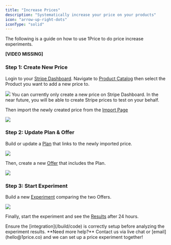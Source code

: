 ```yaml
---
title: "Increase Prices"
description: "Systematically increase your price on your products"
icon: "arrow-up-right-dots"
iconType: "solid"
---
```


The following is a guide on how to use 1Price to do price increase experiments.

<Warning> **[VIDEO MISSING]**</Warning>

### Step 1: Create New Price

Login to your [Stripe Dashboard](https://dashboard.stripe.com/dashboard). Navigate to [Product Catalog](https://dashboard.stripe.com/products) then select the Product you want to add a new price to.

<Frame>
  <img src="/images/StripeProduct.png" style={{ borderRadius: "0.5rem" }} />
</Frame>

<Note>
  You can currently only create a new price on Stripe Dashboard. In the near
  future, you will be able to create Stripe prices to test on your behalf.
</Note>

Then import the newly created price from the [Import Page](https://app.1price.co/import)

<Frame>
  <img src="/images/ImportIncrease.png" style={{ borderRadius: "0.5rem" }} />
</Frame>

### Step 2: Update Plan & Offer

Build or update a [Plan](/build/plans) that links to the newly imported price.

<Frame>
  <img src="/images/PlanIncrease.png" style={{ borderRadius: "0.5rem" }} />
</Frame>

Then, create a new [Offer](/build/offers) that includes the Plan.

<Frame>
  <img src="/images/OfferIncrease.png" style={{ borderRadius: "0.5rem" }} />
</Frame>

### Step 3: Start Experiment

Build a new [Experiment](/build/firstExp) comparing the two Offers.

<Frame>
  <img src="/images/StartExperiment.png" style={{ borderRadius: "0.5rem" }} />
</Frame>

Finally, start the experiment and see the [Results](/build/results) after 24 hours.

<Warning>
  Ensure the [integration](/build/code) is correctly setup before analyzing the
  experiment results.
</Warning>

<Tip>
  **Need more help?** Contact us via live chat or [email](hello@1price.co) and
  we can set up a price experiment together!
</Tip>
